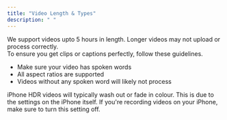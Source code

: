```yaml
---
title: "Video Length & Types"
description: " "
---
```


We support videos upto 5 hours in length. Longer videos may not upload or process correctly. \
To ensure you get clips or captions perfectly, follow these guidelines.

- Make sure your video has spoken words
- All aspect ratios are supported
- Videos without any spoken word will likely not process

<Warning>
  iPhone HDR videos will typically wash out or fade in colour. This is due to the settings on the iPhone itself. If you're recording videos on your iPhone, make sure to turn this setting off.
</Warning>

## 